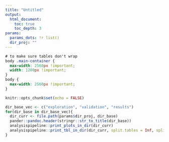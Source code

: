 ```yaml
---
title: "Untitled"
output: 
  html_document:
    toc: true
    toc_depth: 3
params:
  params_dots: !r list()
  dir_proj: ""
---
```


```css
# to make sure tables don't wrap
body .main-container {
  max-width: 2560px !important;
  width: 1280px !important;
}
body {
  max-width: 2560px !important;
}
```

```r
knitr::opts_chunk$set(echo = FALSE)
```

```r
dir_base_vec <- c("exploration", "validation", "results")
for(dir_base in dir_base_vec){
  dir_curr <- file.path(params$dir_proj, dir_base)
  pander::pandoc.header(stringr::str_to_title(dir_base))
  analysispipeline::print_plots_in_dir(dir_curr)
  analysispipeline::print_tbl_in_dir(dir_curr, split.tables = Inf, split.cells = Inf)
}
```
